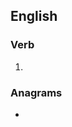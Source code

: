 ==English==

===Verb===
{{head|en|verb form}}

# {{en-third-person singular of|perambulate}}

===Anagrams===
* {{l|en|preambulates}}